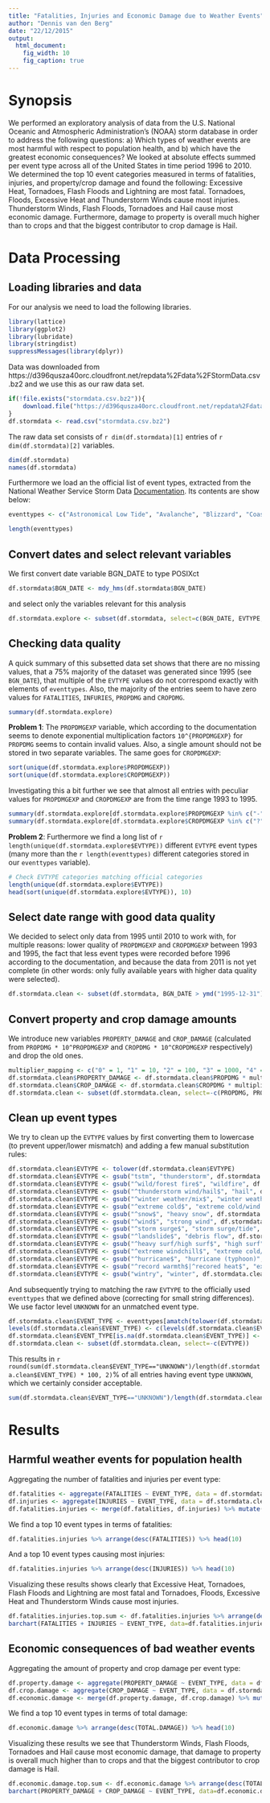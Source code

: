```yaml
---
title: "Fatalities, Injuries and Economic Damage due to Weather Events"
author: "Dennis van den Berg"
date: "22/12/2015"
output:
  html_document:
    fig_width: 10
    fig_caption: true
---
```



# Synopsis

We performed an exploratory analysis of data from the U.S. National Oceanic and Atmospheric Administration's (NOAA) storm database in order to address the following questions: a) Which types of weather events are most harmful with respect to population health, and b) which have the greatest economic consequences? We looked at absolute effects summed per event type across all of the United States in time period 1996 to 2010. We determined the top 10 event categories measured in terms of fatalities, injuries, and property/crop damage and found the following: Excessive Heat, Tornadoes, Flash Floods and Lightning are most fatal. Tornadoes, Floods, Excessive Heat and Thunderstorm Winds cause most injuries. Thunderstorm Winds, Flash Floods, Tornadoes and Hail cause most economic damage. Furthermore, damage to property is overall much higher than to crops and that the biggest contributor to crop damage is Hail.


# Data Processing

## Loading libraries and data

For our analysis we need to load the following libraries.
```r
library(lattice)
library(ggplot2)
library(lubridate)
library(stringdist)
suppressMessages(library(dplyr))
```

Data was downloaded from https://d396qusza40orc.cloudfront.net/repdata%2Fdata%2FStormData.csv.bz2 and we use this as our raw data set.
```r
if(!file.exists("stormdata.csv.bz2")){
    download.file("https://d396qusza40orc.cloudfront.net/repdata%2Fdata%2FStormData.csv.bz2", "stormdata.csv.bz2", method="curl")
}
df.stormdata <- read.csv("stormdata.csv.bz2")
```

The raw data set consists of `r dim(df.stormdata)[1]` entries of `r dim(df.stormdata)[2]` variables.
```r
dim(df.stormdata)
names(df.stormdata)
```

Furthermore we load an the official list of event types, extracted from the National Weather Service Storm Data [Documentation](https://d396qusza40orc.cloudfront.net/repdata%2Fpeer2_doc%2Fpd01016005curr.pdf). Its contents are show below:
```r
eventtypes <- c("Astronomical Low Tide", "Avalanche", "Blizzard", "Coastal Flood", "Cold/Wind Chill", "Debris Flow", "Dense Fog", "Dense Smoke", "Drought", "Dust Devil", "Dust Storm", "Excessive Heat", "Extreme Cold/Wind Chill", "Flash Flood", "Flood", "Frost/Freeze", "Funnel Cloud", "Freezing Fog", "Hail", "Heat", "Heavy Rain", "Heavy Snow", "High Surf", "High Wind", "Designator", "Event Name", "Hurricane (Typhoon)", "Ice Storm", "Lake-Effect Snow", "Lakeshore Flood", "Lightning", "Marine Hail", "Marine High Wind", "Marine Strong Wind", "Marine Thunderstorm Wind", "Rip Current", "Seiche", "Sleet", "Storm Surge/Tide", "Strong Wind", "Thunderstorm Wind", "Tornado", "Tropical Depression", "Tropical Storm", "Tsunami", "Volcanic Ash", "Waterspout", "Wildfire", "Winter Storm", "Winter Weather")
```
```r
length(eventtypes)
```


## Convert dates and select relevant variables

We first convert date variable BGN_DATE to type POSIXct
```r
df.stormdata$BGN_DATE <- mdy_hms(df.stormdata$BGN_DATE)
```

and select only the variables relevant for this analysis
```r
df.stormdata.explore <- subset(df.stormdata, select=c(BGN_DATE, EVTYPE, FATALITIES, INJURIES, PROPDMG, PROPDMGEXP, CROPDMG, CROPDMGEXP))
```


## Checking data quality

A quick summary of this subsetted data set shows that there are no missing values, that a 75% majority of the dataset was generated since 1995 (see `BGN_DATE`), that multiple of the `EVTYPE` values do not correspond exactly with elements of `eventtypes`. Also, the majority of the entries seem to have zero values for `FATALITIES`, `INFURIES`, `PROPDMG` and `CROPDMG`.
```r
summary(df.stormdata.explore)
```

**Problem 1**: The `PROPDMGEXP` variable, which according to the documentation seems to denote exponential multiplication factors `10^{PROPDMGEXP}` for `PROPDMG` seems to contain invalid values. Also, a single amount should not be stored in two separate variables. The same goes for `CROPDMGEXP`:

```r
sort(unique(df.stormdata.explore$PROPDMGEXP))
sort(unique(df.stormdata.explore$CROPDMGEXP))
```

Investigating this a bit further we see that almost all entries with peculiar values for `PROPDMGEXP` and `CROPDMGEXP` are from the time range 1993 to 1995.

```r
summary(df.stormdata.explore[df.stormdata.explore$PROPDMGEXP %in% c("-", "?", "+", "h", "H", "0", "1", "2"),]$BGN_DATE)
summary(df.stormdata.explore[df.stormdata.explore$CROPDMGEXP %in% c("?", "0", "2"),]$BGN_DATE)
```

**Problem 2**: Furthermore we find a long list of `r length(unique(df.stormdata.explore$EVTYPE))` different `EVTYPE` event types (many more than the `r length(eventtypes)` different categories stored in our `eventtypes` variable).
```r
# Check EVTYPE categories matching official categories
length(unique(df.stormdata.explore$EVTYPE))
head(sort(unique(df.stormdata.explore$EVTYPE)), 10)
```


## Select date range with good data quality

We decided to select only data from 1995 until 2010 to work with, for multiple reasons: lower quality of `PROPDMGEXP` and `CROPDMGEXP` between 1993 and 1995, the fact that less event types were recorded before 1996 according to the documentation, and because the data from 2011 is not yet complete (in other words: only fully available years with higher data quality were selected).

```r
df.stormdata.clean <- subset(df.stormdata, BGN_DATE > ymd("1995-12-31") & BGN_DATE < ymd("2011-01-01"), select=c(BGN_DATE, EVTYPE, FATALITIES, INJURIES, PROPDMG, PROPDMGEXP, CROPDMG, CROPDMGEXP))
```


## Convert property and crop damage amounts

We introduce new variables `PROPERTY_DAMAGE` and `CROP_DAMAGE` (calculated from `PROPDMG * 10^PROPDMGEXP` and `CROPDMG * 10^CROPDMGEXP` respectively) and drop the old ones.
```r
multiplier_mapping <- c("0" = 1, "1" = 10, "2" = 100, "3" = 1000, "4" = 10000, "5" = 100000, "6" = 1000000, "7" = 10000000, "8" = 100000000, "H" = 100, "h" = 100, "K" = 1000, "k" = 1000, "M" = 1000000, "m" = 1000000, "B" =1000000000, "b" = 1000000000)
df.stormdata.clean$PROPERTY_DAMAGE <- df.stormdata.clean$PROPDMG * multiplier_mapping[droplevels(df.stormdata.clean$PROPDMGEXP)]
df.stormdata.clean$CROP_DAMAGE <- df.stormdata.clean$CROPDMG * multiplier_mapping[droplevels(df.stormdata.clean$CROPDMGEXP)]
df.stormdata.clean <- subset(df.stormdata.clean, select=-c(PROPDMG, PROPDMGEXP, CROPDMG, CROPDMGEXP))
```


## Clean up event types

We try to clean up the `EVTYPE` values by first converting them to lowercase (to prevent upper/lower mismatch) and adding a few manual substitution rules:
```r
df.stormdata.clean$EVTYPE <- tolower(df.stormdata.clean$EVTYPE)
df.stormdata.clean$EVTYPE <- gsub("tstm", "thunderstorm", df.stormdata.clean$EVTYPE)
df.stormdata.clean$EVTYPE <- gsub("^wild/forest fire$", "wildfire", df.stormdata.clean$EVTYPE)
df.stormdata.clean$EVTYPE <- gsub("^thunderstorm wind/hail$", "hail", df.stormdata.clean$EVTYPE)
df.stormdata.clean$EVTYPE <- gsub("^winter weather/mix$", "winter weather", df.stormdata.clean$EVTYPE)
df.stormdata.clean$EVTYPE <- gsub("^extreme cold$", "extreme cold/wind chill", df.stormdata.clean$EVTYPE)
df.stormdata.clean$EVTYPE <- gsub("^snow$", "heavy snow", df.stormdata.clean$EVTYPE)
df.stormdata.clean$EVTYPE <- gsub("^wind$", "strong wind", df.stormdata.clean$EVTYPE)
df.stormdata.clean$EVTYPE <- gsub("^storm surge$", "storm surge/tide", df.stormdata.clean$EVTYPE)
df.stormdata.clean$EVTYPE <- gsub("^landslide$", "debris flow", df.stormdata.clean$EVTYPE)
df.stormdata.clean$EVTYPE <- gsub("^heavy surf/high surf$", "high surf", df.stormdata.clean$EVTYPE)
df.stormdata.clean$EVTYPE <- gsub("^extreme windchill$", "extreme cold/wind chill", df.stormdata.clean$EVTYPE)
df.stormdata.clean$EVTYPE <- gsub("^hurricane$", "hurricane (typhoon)", df.stormdata.clean$EVTYPE)
df.stormdata.clean$EVTYPE <- gsub("^record warmth$|^recored heat$", "excessive heat", df.stormdata.clean$EVTYPE)
df.stormdata.clean$EVTYPE <- gsub("wintry", "winter", df.stormdata.clean$EVTYPE)
```

And subsequently trying to matching the raw `EVTYPE` to the officially used `eventtypes` that we defined above (correcting for small string differences). We use factor level `UNKNOWN` for an unmatched event type.

```r
df.stormdata.clean$EVENT_TYPE <- eventtypes[amatch(tolower(df.stormdata.clean$EVTYPE), tolower(eventtypes), maxDist=3, nomatch=NA)]
levels(df.stormdata.clean$EVENT_TYPE) <- c(levels(df.stormdata.clean$EVENT_TYPE), "UNKNOWN")
df.stormdata.clean$EVENT_TYPE[is.na(df.stormdata.clean$EVENT_TYPE)] <- "UNKNOWN"
df.stormdata.clean <- subset(df.stormdata.clean, select=-c(EVTYPE))
```

This results in `r round(sum(df.stormdata.clean$EVENT_TYPE=="UNKNOWN")/length(df.stormdata.clean$EVENT_TYPE) * 100, 2)`% of all entries having event type `UNKNOWN`, which we certainly consider acceptable.
```r
sum(df.stormdata.clean$EVENT_TYPE=="UNKNOWN")/length(df.stormdata.clean$EVENT_TYPE)
```


# Results

## Harmful weather events for population health

Aggregating the number of fatalities and injuries per event type:
```r
df.fatalities <- aggregate(FATALITIES ~ EVENT_TYPE, data = df.stormdata.clean, sum)
df.injuries <- aggregate(INJURIES ~ EVENT_TYPE, data = df.stormdata.clean, sum)
df.fatalities.injuries <- merge(df.fatalities, df.injuries) %>% mutate(SUM.FATALATIES.INJURIES = FATALITIES + INJURIES)
```

We find a top 10 event types in terms of fatalities:
```r
df.fatalities.injuries %>% arrange(desc(FATALITIES)) %>% head(10)
```

And a top 10 event types causing most injuries:
```r
df.fatalities.injuries %>% arrange(desc(INJURIES)) %>% head(10)
```

Visualizing these results shows clearly that Excessive Heat, Tornadoes, Flash Floods and Lightning are most fatal and Tornadoes, Floods, Excessive Heat and Thunderstorm Winds cause most injuries.
```r
df.fatalities.injuries.top.sum <- df.fatalities.injuries %>% arrange(desc(SUM.FATALATIES.INJURIES)) %>% head(10)
barchart(FATALITIES + INJURIES ~ EVENT_TYPE, data=df.fatalities.injuries.top.sum, ylab="Number of people", main="Fatalities and Injuries by Weather Type")
```


## Economic consequences of bad weather events

Aggregating the amount of property and crop damage per event type:
```r
df.property.damage <- aggregate(PROPERTY_DAMAGE ~ EVENT_TYPE, data = df.stormdata.clean, sum)
df.crop.damage <- aggregate(CROP_DAMAGE ~ EVENT_TYPE, data = df.stormdata.clean, sum)
df.economic.damage <- merge(df.property.damage, df.crop.damage) %>% mutate(TOTAL.DAMAGE = PROPERTY_DAMAGE + CROP_DAMAGE)
```

We find a top 10 event types in terms of total damage:
```r
df.economic.damage %>% arrange(desc(TOTAL.DAMAGE)) %>% head(10)
```

Visualizing these results we see that Thunderstorm Winds, Flash Floods, Tornadoes and Hail cause most economic damage, that damage to property is overall much higher than to crops and that the biggest contributor to crop damage is Hail.

```r
df.economic.damage.top.sum <- df.economic.damage %>% arrange(desc(TOTAL.DAMAGE)) %>% head(10)
barchart(PROPERTY_DAMAGE + CROP_DAMAGE ~ EVENT_TYPE, data=df.economic.damage.top.sum, ylab="Damage (USD)", main="Economic Damage by Weather Type")
```
